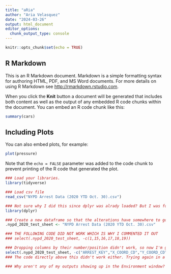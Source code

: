 ```yaml
---
title: "aRia"
author: "Aria Velasquez"
date: "2024-03-26"
output: html_document
editor_options: 
  chunk_output_type: console
---
```


```r
knitr::opts_chunk$set(echo = TRUE)
```

## R Markdown

This is an R Markdown document. Markdown is a simple formatting syntax for authoring HTML, PDF, and MS Word documents. For more details on using R Markdown see <http://rmarkdown.rstudio.com>.

When you click the **Knit** button a document will be generated that includes both content as well as the output of any embedded R code chunks within the document. You can embed an R code chunk like this:

```r
summary(cars)
```

## Including Plots

You can also embed plots, for example:

```r
plot(pressure)
```

Note that the `echo = FALSE` parameter was added to the code chunk to prevent printing of the R code that generated the plot.

```r
### Load your libraries.
library(tidyverse)
```
```r
### Load csv file
read_csv("NYPD Arrest Data (2020 YTD Oct. 30).csv")
```
```r
### Not sure why I did this since dplyr was alrady loaded? But I was following some steps I found on Stack Overflow.
library(dplyr)
```
```r
### Create a new dataframe so that the alterations have somewhere to go. But why isn't it showing up in the environment page?
.nypd_2020_test_sheet <- "NYPD Arrest Data (2020 YTD Oct. 30).csv"

### THE FOLLOWING CODE DID NOT WORK WHICH IS WHY I COMMENTED IT OUT
### select(.nypd_2020_test_sheet, -c(1,15,16,17,18,19))
```
```r
### Dropping columns by their number/position didn't work, so now I'm going to try removing them by name.
select(.nypd_2020_test_sheet, -c("ARREST_KEY","X_COORD_CD","Y_COORD_CD","Latitude","Longitude","New Georeferenced Column"))
### The code directly above this didn't work either. Trying again in a new chunk.
```
```r
### Why aren't any of my outputs showing up in the Environment window?
```




